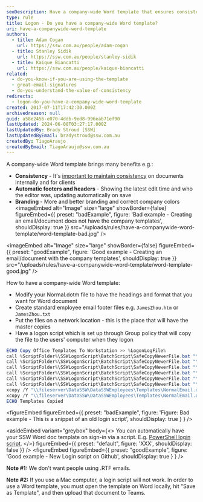 ```yaml
---
seoDescription: Have a company-wide Word template that ensures consistency and branding across all documents. (Note - This SEO description is concise, includes primary keywords, and matches user intent.)
type: rule
title: Logon - Do you have a company-wide Word template?
uri: have-a-companywide-word-template
authors:
  - title: Adam Cogan
    url: https://ssw.com.au/people/adam-cogan
  - title: Stanley Sidik
    url: https://ssw.com.au/people/stanley-sidik
  - title: Kaique Biancatti
    url: https://ssw.com.au/people/kaique-biancatti
related:
  - do-you-know-if-you-are-using-the-template
  - great-email-signatures
  - do-you-understand-the-value-of-consistency
redirects:
  - logon-do-you-have-a-company-wide-word-template
created: 2017-07-11T17:42:30.000Z
archivedreason: null
guid: a58e2456-e070-4ddb-9ed8-996eab71ef90
lastUpdated: 2024-06-08T03:27:17.000Z
lastUpdatedBy: Brady Stroud [SSW]
lastUpdatedByEmail: bradystroud@ssw.com.au
createdBy: TiagoAraujo
createdByEmail: TiagoAraujo@ssw.com.au
---
```


A company-wide Word template brings many benefits e.g.:

* **Consistency** - It's [important to maintain consistency](/do-you-understand-the-value-of-consistency) on documents internally and for clients
* **Automatic footers and headers** - Showing the latest edit time and who the editor was, updating automatically on save
* **Branding** - More and better branding and correct company colors
<imageEmbed
  alt="Image"
  size="large"
  showBorder={false}
  figureEmbed={{
    preset: "badExample",
    figure: 'Bad example - Creating an email/document does not have the company templates',
    shouldDisplay: true
  }}
  src="/uploads/rules/have-a-companywide-word-template/word-template-bad.jpg"
/>

<imageEmbed
  alt="Image"
  size="large"
  showBorder={false}
  figureEmbed={{
    preset: "goodExample",
    figure: 'Good example - Creating an email/document with the company templates',
    shouldDisplay: true
  }}
  src="/uploads/rules/have-a-companywide-word-template/word-template-good.jpg"
/>

How to have a company-wide Word template:

* Modify your Normal.dotm file to have the headings and format that you want for Word document
* Create standard employee email footer files e.g. `JamesZhou.htm` or `JamesZhou.txt`
* Put the files on a network location - this is the place that will have the master copies
* Have a logon script which is set up through Group policy that will copy the file to the users' computer when they logon

```powershell
ECHO Copy Office Templates To Workstation >> %LogonLogFile%
call %ScriptFolder%\SSWLogonScript\BatchScript\SafeCopyNewerFile.bat "\\fileserver\DataSSW\DataSSWEmployees\Templates\Normal.dot" "%APPDATA%\Microsoft\Templates\Normal.dot" %LogonLogFile%
call %ScriptFolder%\SSWLogonScript\BatchScript\SafeCopyNewerFile.bat "\\fileserver\DataSSW\DataSSWEmployees\Templates\Normal.dotm" "%APPDATA%\Microsoft\Templates\Normal.dotm" %LogonLogFile%
call %ScriptFolder%\SSWLogonScript\BatchScript\SafeCopyNewerFile.bat "\\fileserver\DataSSW\DataSSWEmployees\Templates\ProposalNormalTemplate.dotx" "%APPDATA%\Microsoft\Templates\ProposalNormalTemplate.dotx" %LogonLogFile%
call %ScriptFolder%\SSWLogonScript\BatchScript\SafeCopyNewerFile.bat "\\fileserver\DataSSW\DataSSWEmployees\Templates\NormalEmail.dot" "%APPDATA%\Microsoft\Templates\NormalEmail.dot" %LogonLogFile%
call %ScriptFolder%\SSWLogonScript\BatchScript\SafeCopyNewerFile.bat "\\fileserver\DataSSW\DataSSWEmployees\Templates\Microsoft_Normal.dotx" "%APPDATA%\Microsoft\Templates\Microsoft_Normal.dotx" %LogonLogFile%
call %ScriptFolder%\SSWLogonScript\BatchScript\SafeCopyNewerFile.bat "\\fileserver\DataSSW\DataSSWEmployees\Templates\Blank.potx" "%APPDATA%\Microsoft\Templates\Blank.potx" %LogonLogFile%
xcopy /Y "\\fileserver\DataSSW\DataSSWEmployees\Templates\NormalEmail.dotm" "%APPDATA%\Microsoft\Templates\" >> %LogonLogFile%
xcopy /Y "\\fileserver\DataSSW\DataSSWEmployees\Templates\NormalEmail.dotx" "%APPDATA%\Microsoft\QuickStyles\" >> %LogonLogFile%
ECHO Templates Copied
```

<figureEmbed figureEmbed={{
  preset: "badExample",
  figure: 'Figure: Bad example - This is a snippet of an old login script',
  shouldDisplay: true
} } />


<asideEmbed
  variant="greybox"
  body={<>
    You can automatically have your SSW Word doc template on sign-in via a script. E.g. [PowerShell login script](https://github.com/SSWConsulting/SSWSysAdmins.LoginScript).
  </>}
  figureEmbed={{
    preset: "default",
    figure: 'XXX',
    shouldDisplay: false
  }}
/>
<figureEmbed figureEmbed={{
  preset: "goodExample",
  figure: 'Good example - New Login script on Github',
  shouldDisplay: true
} } />


**Note #1:** We don't want people using .RTF emails.

**Note #2:** If you use a Mac computer, a login script will not work. In order to use a Word template, you must open the template on Word locally, hit "Save as Template", and then upload that document to Teams.
